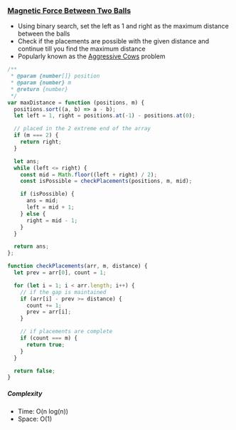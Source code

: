 ### [Magnetic Force Between Two Balls](https://leetcode.com/problems/magnetic-force-between-two-balls/description/)

- Using binary search, set the left as 1 and right as the maximum distance between the balls
- Check if the placements are possible with the given distance and continue till you find the maximum distance
- Popularly known as the [Aggressive Cows](https://www.spoj.com/problems/AGGRCOW/) problem

```js copy
/**
 * @param {number[]} position
 * @param {number} m
 * @return {number}
 */
var maxDistance = function (positions, m) {
  positions.sort((a, b) => a - b);
  let left = 1, right = positions.at(-1) - positions.at(0);

  // placed in the 2 extreme end of the array
  if (m === 2) {
    return right;
  }

  let ans;
  while (left <= right) {
    const mid = Math.floor((left + right) / 2);
    const isPossible = checkPlacements(positions, m, mid);

    if (isPossible) {
      ans = mid;
      left = mid + 1;
    } else {
      right = mid - 1;
    }
  }

  return ans;
};

function checkPlacements(arr, m, distance) {
  let prev = arr[0], count = 1;

  for (let i = 1; i < arr.length; i++) {
    // if the gap is maintained
    if (arr[i] - prev >= distance) {
      count += 1;
      prev = arr[i];
    }

    // if placements are complete
    if (count === m) {
      return true;
    }
  }

  return false;
}
```

##### Complexity

- Time: O(n log(n))
- Space: O(1)
